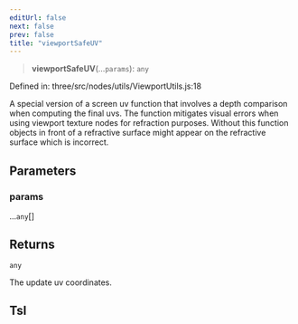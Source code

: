 ```yaml
---
editUrl: false
next: false
prev: false
title: "viewportSafeUV"
---
```


> **viewportSafeUV**(...`params`): `any`

Defined in: three/src/nodes/utils/ViewportUtils.js:18

A special version of a screen uv function that involves a depth comparison
when computing the final uvs. The function mitigates visual errors when
using viewport texture nodes for refraction purposes. Without this function
objects in front of a refractive surface might appear on the refractive surface
which is incorrect.

## Parameters

### params

...`any`[]

## Returns

`any`

The update uv coordinates.

## Tsl
